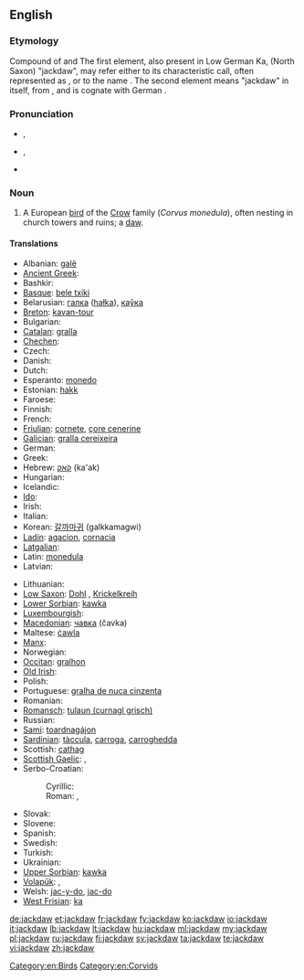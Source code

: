 ==English==
{{wikipedia}}

===Etymology===
Compound of {{term|jack}} and {{term|daw}} The first element, also present in Low German Ka{{term|Kajak|jak|lang=nds}}, (North Saxon) {{term|Jöker|lang=nds}} "jackdaw", may refer either to its characteristic call, often represented as {{term|tchak-tchak}}, or to the name {{term|Jack}}. The second element means "jackdaw" in itself, from {{etyl|ang}} {{term|dawe|dāƿe|lang=ang}}, and is cognate with German {{term|Dohle|lang=de}}.

===Pronunciation===
* {{a|UK}} {{IPA|/ˈdʒækˌdɔː/}}, {{X-SAMPA|/"dZ{k%dO:/}}
* {{a|GenAM}} {{IPA|/ˈdʒækˌdɔ/}}, {{X-SAMPA|/"dZ{k%dO/}}
* {{hyphenation|jack|daw}}

===Noun===
{{en-noun}}

# A European [[bird]] of the [[Crow]] family (''Corvus monedula''), often nesting in church towers and ruins; a [[daw]].
<!-- modified Webster 1913 definition -->

====Translations====
{{trans-top|Corvus monedula}}
* Albanian: [[galë]] {{f}}
* [[Ancient Greek]]: {{tø|grc|κολοιός|tr=koloios|sc=polytonic}}
* Bashkir: {{tø|ba|сәүкә|tr=säükä|sc=Cyrl}}
* [[Basque]]: [[bele txiki]]
* Belarusian: [[галка]] ([[hałka]]), [[каўка]]
* [[Breton]]: [[kavan-tour]]
* Bulgarian: {{t+|bg|чавка|tr=čavka}}
* [[Catalan]]: [[gralla]]
* [[Chechen]]: {{tø|ce|човка}}
* Czech: {{t+|cs|kavka|f}}
* Danish: {{t+|da|allike|c}}
* Dutch: {{t+|nl|kauw|m}}
* Esperanto: [[monedo]]
* Estonian: [[hakk]]
* Faroese: {{t-|fo|rókur|xs=Faroese}}
* Finnish: {{t+|fi|naakka}}
* French: {{t+|fr|choucas|m}}
* [[Friulian]]: [[cornete]], [[çore cenerine]]
* [[Galician]]: [[gralla cereixeira]]
* German: {{t+|de|Dohle|f}}
* Greek: {{t+|el|κάργια|tr=kárgia}}
* Hebrew: [[קאק]] (ka'ak)
* Hungarian: {{t+|hu|csóka}}
* Icelandic: {{t+|is|dvergkráka|f}}
* [[Ido]]: {{t+|io|chuvo|xs=Ido}}
* Irish: {{t-|ga|cág|m|xs=Irish}}
* Italian: {{t+|it|taccola}}
* Korean: [[갈까마귀]] (galkkamagwi)
* [[Ladin]]: [[agacion]], [[cornacia]]
* [[Latgalian]]: {{tø|ltg|čāguons|m}}
* Latin: [[monedula]] {{f}}
* Latvian: {{t+|lv|kovārnis|xs=Latvian}}
{{trans-mid}}
* Lithuanian: {{t+|lt|kuosa|xs=Lithuanian}}
* [[Low Saxon]]: [[Dohl]] {{f}}, [[Krickelkreih]] {{f}}
* [[Lower Sorbian]]: [[kawka]] {{f}}
* [[Luxembourgish]]: {{t-|lb|Steekueb|m}}
* [[Macedonian]]: [[чавка#Macedonian|чавка]] (čavka) {{f}}
* Maltese: [[ċawla]]
* [[Manx]]: {{t-|gv|caaig doo-chassagh|m}}
* Norwegian: {{t-|no|kaie}}
* [[Occitan]]: [[gralhon]]
* [[Old Irish]]: {{tø|sga|caóc|f}}
* Polish: {{t+|pl|kawka|f}}
* Portuguese: [[gralha de nuca cinzenta]]
* Romanian: {{t-|ro|cioacă|f}}
* [[Romansch]]: [[tulaun (curnagl grisch)]]
* Russian: {{t+|ru|галка|f|tr=galka}}
* [[Sami]]: [[toardnagájon]]
* [[Sardinian]]: [[tàccula]], [[carroga]], [[carroghedda]]
* Scottish: [[cathag]]
* [[Scottish Gaelic]]: {{t-|gd|cadhag|f}}, {{t-|gd|cathag|f}}
* Serbo-Croatian:
*: Cyrillic: {{t-|sh|чавка|f}}
*: Roman: {{t-|sh|čavka|f}}, {{t-|sh|čavče|f}} {{qualifier|diminutive form}}
* Slovak: {{t-|sk|kavka|f}}
* Slovene: {{t+|sl|kavka|f}}
* Spanish: {{t+|es|grajilla|f}}
* Swedish: {{t+|sv|kaja}}
* Turkish: {{t+|tr|küçük karga}}
* Ukrainian: {{t+|uk|галка|f|tr=halka|xs=Ukrainian}}
* [[Upper Sorbian]]: [[kawka]] {{f}}
* [[Volapük]]: {{qualifier|male or female}} {{t-|vo|glügakrov}}, {{qualifier|offspring, young}} {{t-|vo|glügakrovül}}
* Welsh: [[jac-y-do]], [[jac-do]]
* [[West Frisian]]: [[ka]]
{{trans-bottom}}

[[Category:en:Birds]]
[[Category:en:Corvids]]

[[de:jackdaw]]
[[et:jackdaw]]
[[fr:jackdaw]]
[[fy:jackdaw]]
[[ko:jackdaw]]
[[io:jackdaw]]
[[it:jackdaw]]
[[lb:jackdaw]]
[[lt:jackdaw]]
[[hu:jackdaw]]
[[ml:jackdaw]]
[[my:jackdaw]]
[[pl:jackdaw]]
[[ru:jackdaw]]
[[fi:jackdaw]]
[[sv:jackdaw]]
[[ta:jackdaw]]
[[te:jackdaw]]
[[vi:jackdaw]]
[[zh:jackdaw]]